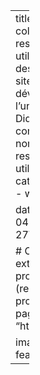 ---
title: RZine, une collection de ressources utiles en R
description: |
  Un site web développé par l'université Paris Diderot
  comportant de nombreuses ressources utiles en <code>R</code>.
categories:
- R
- website

date: "2021-04-27T00:00:00Z"

# Optional external URL for project (replaces project detail page).
website: "https://rzine.fr/"

image: featured.png
---